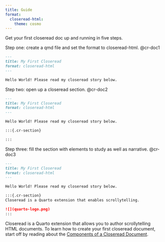 ```yaml
---
title: Guide
format:
  closeread-html:
    theme: cosmo
---
```


::::{.cr-section layout="overlay-center"}

Get your first closeread doc up and running in five steps.

Step one: create a qmd file and set the format to closeread-html. [@cr-doc1]{highlight="3"}

:::{#cr-doc1 filename="myfirstcr.qmd"}
````markdown
---
title: My First Closeread
format: closeread-html
---

Hello World! Please read my closeread story below.
````
:::

Step two: open up a closeread section. [@cr-doc2]{highlight="8-10"}

:::{#cr-doc2 filename="myfirstcr.qmd"}
````markdown
---
title: My First Closeread
format: closeread-html
---

Hello World! Please read my closeread story below.

:::{.cr-section}

:::

````
:::

Step three: fill the section with elements to study as well as narrative. [@cr-doc3]{highlight="9-11"}

:::{#cr-doc3 filename="myfirstcr.qmd"}
````markdown
---
title: My First Closeread
format: closeread-html
---

Hello World! Please read my closeread story below.

:::{.cr-section}
Closeread is a Quarto extension that enables scrollytelling.

![](quarto-logo.png)
:::

````
:::
::::

Closeread is a Quarto extension that allows you to author scrollytelling HTML documents. To learn how to create your first closeread document, start off by reading about the [Components of a Closeread Document](components.qmd).